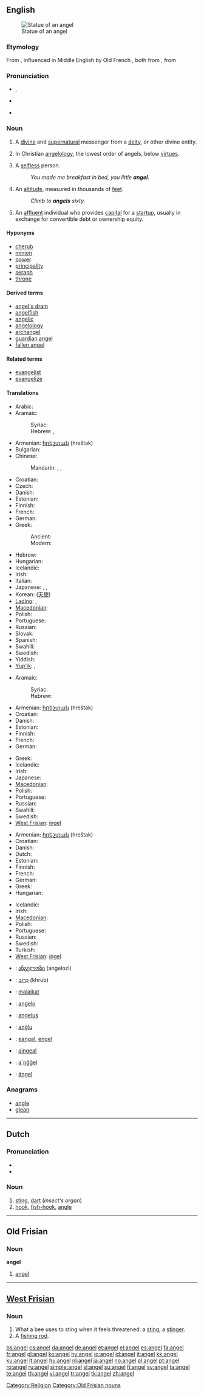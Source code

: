 {{also|Angel|ángel|Ángel|ängel}}
==English==
{{wikipedia}}
[[Image:Statue at Metairie Cemetery.jpg|thumb|right|Statue of an angel]]

===Etymology===
From {{etyl|ang|en}} {{term|engel|lang=ang}}, influenced in Middle English by Old French {{term|angele|lang=fro}}, both from {{LL.}} {{term|angelus|lang=la}}, from {{etyl|grc|en}} {{term|ἄγγελος||messenger|tr=angelos|lang=grc|sc=polytonic}}

===Pronunciation===
* {{enPR|ānʹjəl}}, {{IPA|/ˈeɪn.dʒəl/}}
* {{audio|en-uk-angel.ogg|Audio (UK)}}
* {{audio|en-us-angel.ogg|Audio (US)}}
*: {{rhymes|eɪndʒəl}}

===Noun===
{{en-noun}}

# A [[divine]] and [[supernatural]] messenger from a [[deity]], or other divine entity.
# {{context|biblical tradition}} In Christian [[angelology]], the lowest order of angels, below [[virtue]]s.
# A [[selfless]] person.
#: ''You made me breakfast in bed, you little '''angel'''.''
# {{context|military slang}} An [[altitude]], measured in thousands of [[feet]].
#: ''Climb to '''angels''' sixty.''
# An [[affluent]] individual who provides [[capital]] for a [[startup]], usually in exchange for convertible debt or ownership equity.

====Hyponyms====
<!-- Kinds of angels; see [[angelology]]. -->
* [[cherub]]
* [[minion]]
* [[power]]
* [[principality]]
* [[seraph]]
* [[throne]]

====Derived terms====
* [[angel's dram]]
* [[angelfish]]
* [[angelic]]
* [[angelology]]
* [[archangel]]
* [[guardian angel]]
* [[fallen angel]]

====Related terms====
* [[evangelist]]
* [[evangelize]]

====Translations====
{{trans-top|messenger from a deity}}
* Arabic: {{t|ar|ملاك|m|tr=malāk|sc=Arab}}
* Aramaic:
*: Syriac: {{tø|arc|ܡܠܐܟܐ|m||tr=mala’kā’|sc=Syrc}}
*: Hebrew: {{tø|arc|מלאכא|m||tr=mala’kā’|sc=Hebr|xs=Aramaic}},  {{t|he|מלאך|tr=mal'ach|sc=Hebr}}
* Armenian: [[հրեշտակ]] (hreštak)
* Bulgarian: {{t+|bg|ангел|m|tr=ángel|sc=Cyrl}}
* Chinese:
*: Mandarin: {{t|zh|天使|tr=tiānshǐ|sc=Hani}},  {{t|zh|安琪兒|sc=Hani}},  {{t|zh|安琪儿|tr=ānqí'ér|sc=Hani}}
* Croatian: {{t-|hr|anđeo|m}}
* Czech: {{t+|cs|anděl|m}}
* Danish: {{t+|da|engel|c}}
* Estonian: {{t-|et|ingel}}
* Finnish: {{t+|fi|enkeli}}
* French: {{t+|fr|ange|m}}
* German: {{t+|de|Engel|m}}
* Greek: 
*: Ancient: {{tø|grc|ἄγγελος|m|sc=polytonic|tr=angelos}}
*: Modern: {{t+|el|άγγελος|m|tr=ángelos|sc=Grek}}
{{trans-mid}}
* Hebrew: {{t+|he|מלאך|m|alt=מַלְאָךְ|tr=mal'ach|sc=Hebr}}
* Hungarian: {{t+|hu|angyal}}
* Icelandic: {{t+|is|engill|m}}
* Irish: {{t+|ga|aingeal|m|xs=Irish}}
* Italian: {{t+|it|angelo|m}}
* Japanese: {{t+|ja|天使|tr=てんし, tenshi|sc=Jpan}},  {{t|ja|天の使い|tr=てんのつかい, ten-no tsukai|sc=Jpan}},  {{t|ja|エンゼル|tr=enzeru|sc=Jpan}}
* Korean: {{t|ko|천사|m|tr=cheonsa|sc=Kore}} ([[天使]])
* [[Ladino]]: {{tø|lad|מלאך|sc=Hebr}},  {{tø|lad|malah}}
* [[Macedonian]]: {{t-|mk|ангел|m|tr=ángel|sc=Cyrl|xs=Macedonian}}
* Polish: {{t+|pl|anioł|m}}
* Portuguese: {{t+|pt|anjo|m}}
* Russian: {{t+|ru|ангел|m||tr=ángel|sc=Cyrl}}
* Slovak: {{t-|sk|anjel|m}}
* Spanish: {{t+|es|ángel|m}}
* Swahili: {{t|sw|malaika|xs=Swahili}}
* Swedish: {{t+|sv|ängel|c}}
* Yiddish: {{t|yi|מלאך|m|tr=malekh|sc=yi-Hebr}}
* [[Yup'ik]]: {{tø|esu|an'gilaq}}, {{tø|esu|aankilaq}}
{{trans-bottom}}

{{trans-top|in Christian angelology, the lowest order of angels}}
* Aramaic:
*: Syriac: {{tø|arc|ܡܠܐܟܐ|m||tr=mala’kā’|sc=Syrc}}
*: Hebrew: {{tø|arc|מלאכא|m||tr=mala’kā’|sc=Hebr|xs=Aramaic}}
* Armenian: [[հրեշտակ]] (hreštak)
* Croatian: {{t-|hr|anđeo|m}}
* Danish: {{t+|da|engel|c}}
* Estonian: {{t-|et|ingel}}
* Finnish: {{t+|fi|enkeli}}
* French: {{t+|fr|ange|m}}
* German: {{t+|de|Engel|m}}
{{trans-mid}}
* Greek: {{t+|el|άγγελος|m|tr=ángelos|sc=Grek}}
* Icelandic: {{t+|is|engill|m}}
* Irish: {{t+|ga|aingeal|m|xs=Irish}}
* Japanese: {{t+|ja|天使||tr=tenshi|sc=Jpan}}
* [[Macedonian]]: {{t-|mk|ангел|m|tr=ángel|sc=Cyrl|xs=Macedonian}}
* Polish: {{t+|pl|anioł|m}}
* Portuguese: {{t+|pt|anjo|m}}
* Russian: {{t+|ru|ангел|m|tr=ángel|sc=Cyrl}}
* Swahili: {{t|sw|malaika|xs=Swahili}}
* Swedish: {{t+|sv|ängel|c}}
* [[West Frisian]]: [[ingel]]
{{trans-bottom}}

{{trans-top|selfless person}}
* Armenian: [[հրեշտակ]] (hreštak)
* Croatian: {{t-|hr|anđeo|m}}
* Danish: {{t+|da|engel|c}}
* Dutch: {{t+|nl|engel|m}}
* Estonian: {{t-|et|ingel}}
* Finnish: {{t+|fi|enkeli}}
* French: {{t+|fr|ange|m}}
* German: {{t+|de|Engel|m}}
* Greek: {{t+|el|άγγελος|m|tr=ángelos|sc=Grek}}
* Hungarian: {{t+|hu|angyal}}
{{trans-mid}}
* Icelandic: {{t+|is|engill|m}}
* Irish: {{t+|ga|aingeal|m|xs=Irish}}
* [[Macedonian]]: {{t-|mk|ангел|m|tr=ángel|sc=Cyrl|xs=Macedonian}}
* Polish: {{t+|pl|anioł|m}}
* Portuguese: {{t+|pt|anjo|m}}
* Russian: {{t+|ru|ангел|m||ángel|sc=Cyrl}}
* Swedish: {{t+|sv|ängel|c}}
* Turkish: {{t+|tr|melek}}
* [[West Frisian]]: [[ingel]]
{{trans-bottom}}

{{checktrans-top}}
* {{ttbc|Georgian}}: [[ანგელოზი]] (angelozi)
* {{ttbc|Hebrew}}: [[כרוב|כְּרוּב]] {{m}} (khrub)
* {{ttbc|Indonesian}}: [[malaikat]]
* {{ttbc|Interlingua}}: [[angelo]]
{{trans-mid}}
* {{ttbc|Latin}}: [[angelus]] {{m}}
* {{ttbc|Maltese}}: [[anġlu]] {{m}}
* {{ttbc|Northern Sami}}: [[eaŋgal]], [[eŋgel]]
* {{ttbc|Scottish Gaelic}}: [[aingeal]] {{m}}
* {{ttbc|Skolt Sami}}: [[a´ŋǧǧel]]
* {{ttbc|Spanish}}: [[ángel]] {{m}}
{{trans-bottom}}

===Anagrams===
* [[angle]]
* [[glean]]

[[Category:Religion]]

----

==Dutch==

===Pronunciation===
* {{audio|Nl-angel.ogg|audio}}
* {{IPA|/ˈaŋəl/|lang=nl}}

===Noun===
{{nl-noun|g=m|angels|angeltje}}

# [[sting]], [[dart]] (''insect's organ'')
# [[hook]], [[fish-hook]], [[angle]]

----

==Old Frisian==

===Noun===
'''angel'''

# [[#English|angel]]

[[Category:Old Frisian nouns]]

----

==[[West Frisian]]==

===Noun===
{{infl|fy|noun}}

# What a bee uses to sting when it feels threatened: a [[sting]], a [[stinger]].
# A [[fishing rod]].

[[bs:angel]]
[[cs:angel]]
[[da:angel]]
[[de:angel]]
[[et:angel]]
[[el:angel]]
[[es:angel]]
[[fa:angel]]
[[fr:angel]]
[[gl:angel]]
[[ko:angel]]
[[hy:angel]]
[[io:angel]]
[[id:angel]]
[[it:angel]]
[[kk:angel]]
[[ku:angel]]
[[lt:angel]]
[[hu:angel]]
[[nl:angel]]
[[ja:angel]]
[[no:angel]]
[[pl:angel]]
[[pt:angel]]
[[ro:angel]]
[[ru:angel]]
[[simple:angel]]
[[sl:angel]]
[[su:angel]]
[[fi:angel]]
[[sv:angel]]
[[ta:angel]]
[[te:angel]]
[[th:angel]]
[[vi:angel]]
[[tr:angel]]
[[tk:angel]]
[[zh:angel]]